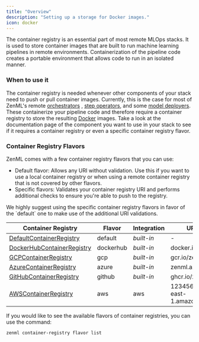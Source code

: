```yaml
---
title: "Overview"
description: "Setting up a storage for Docker images."
icon: docker
---
```


The container registry is an essential part of most remote MLOps stacks. It is used to store container images that are built to run machine learning pipelines in remote environments. Containerization of the pipeline code creates a portable environment that allows code to run in an isolated manner.

### When to use it

The container registry is needed whenever other components of your stack need to push or pull container images. Currently, this is the case for most of ZenML's remote [orchestrators](/latest/versions/0.66.0/stack-components/orchestrators) , [step operators](/latest/versions/0.66.0/stack-components/step-operators), and some [model deployers](/latest/versions/0.66.0/stack-components/model-deployers). These containerize your pipeline code and therefore require a container registry to store the resulting [Docker](https://www.docker.com/) images. Take a look at the documentation page of the component you want to use in your stack to see if it requires a container registry or even a specific container registry flavor.

### Container Registry Flavors

ZenML comes with a few container registry flavors that you can use:

* Default flavor: Allows any URI without validation. Use this if you want to use a local container registry or when using a remote container registry that is not covered by other flavors.
* Specific flavors: Validates your container registry URI and performs additional checks to ensure you're able to push to the registry.

<Note>
  We highly suggest using the specific container registry flavors in favor of the `default` one to make use of the additional URI validations.
</Note>

| Container Registry                                                             | Flavor    | Integration | URI example                               |
| ------------------------------------------------------------------------------ | --------- | ----------- | ----------------------------------------- |
| [DefaultContainerRegistry](/latest/versions/0.66.0/stack-components/container-registries/default)     | default   | _built-in_  | \-                                        |
| [DockerHubContainerRegistry](/latest/versions/0.66.0/stack-components/container-registries/dockerhub) | dockerhub | _built-in_  | docker.io/zenml                           |
| [GCPContainerRegistry](/latest/versions/0.66.0/stack-components/container-registries/gcp)             | gcp       | _built-in_  | gcr.io/zenml                              |
| [AzureContainerRegistry](/latest/versions/0.66.0/stack-components/container-registries/azure)         | azure     | _built-in_  | zenml.azurecr.io                          |
| [GitHubContainerRegistry](/latest/versions/0.66.0/stack-components/container-registries/github)       | github    | _built-in_  | ghcr.io/zenml                             |
| [AWSContainerRegistry](/latest/versions/0.66.0/stack-components/container-registries/aws)             | aws       | aws         | 123456789.dkr.ecr.us-east-1.amazonaws.com |

If you would like to see the available flavors of container registries, you can use the command:

```bash
zenml container-registry flavor list
```
